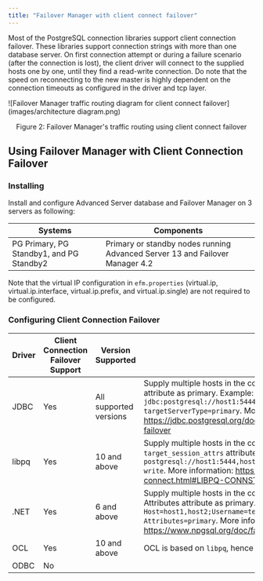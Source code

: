 ```yaml
---
title: "Failover Manager with client connect failover"
---
```


Most of the PostgreSQL connection libraries support
client connection failover. These libraries support connection strings
with more than one database server. On first connection attempt or
during a failure scenario (after the connection is lost), the client
driver will connect to the supplied hosts one by one, until they find a
read-write connection. Do note that the speed on reconnecting to the new
master is highly dependent on the connection timeouts as configured in
the driver and tcp layer.

![Failover Manager traffic routing diagram for client connect failover](images/architecture diagram.png)

<div style="text-align: center">Figure 2: Failover Manager's traffic routing using client connect failover</div>

Using Failover Manager with Client Connection Failover 
-------------------------------------------------------

### Installing

Install and configure Advanced Server database and Failover Manager on 3 servers as following:

  Systems                                    | Components
  -------------------------------------------|----------------------------------------------------------------------------- 
  PG Primary, PG Standby1, and PG Standby2   | Primary or standby nodes running Advanced Server 13 and Failover Manager 4.2
  

Note that the virtual IP configuration in `efm.properties` (virtual.ip,
virtual.ip.interface, virtual.ip.prefix, and virtual.ip.single) are not
required to be configured.

### Configuring Client Connection Failover


 Driver          | Client Connection Failover Support| Version Supported       | Configuration 
-----------------|-----------------------------------|-------------------------|---------------------------------
 JDBC            | Yes                               | All supported versions  | Supply multiple hosts in the connection string, and set the `targetServerType` attribute as primary. Example: `jdbc:postgresql://host1:5444,host2:5444/accounting?targetServerType=primary`. More information: https://jdbc.postgresql.org/documentation/head/connect.html#connection-failover 
 libpq           | Yes                               | 10 and above            | Supply multiple hosts in the connection string, and set the `target_session_attrs` attribute as read-write. Example: `postgresql://host1:5444,host2:5444/edb?target_session_attrs=read-write`. More information: https://www.postgresql.org/docs/current/libpq-connect.html#LIBPQ-CONNSTRING  
 .NET            | Yes                               | 6 and above             | Supply multiple hosts in the connection string, and set the Target Session Attributes attribute as primary. Example: `Host=host1,host2;Username=test;Password=test;Target Session Attributes=primary`. More information: https://www.npgsql.org/doc/failover-and-load-balancing.html
 OCL             | Yes                               | 10 and above            | OCL is based on `libpq`, hence check `libpq` for details. 
 ODBC            | No                                |                         |   
